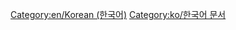 
{{en/Bilingual box| Ko
| 이 페이지는 OpenTTD 위키에서 '''한국어로 작성된 문서'''의 전체 목차를 보여줍니다.<br/>문서에 <code><nowiki>language_page=ko</nowiki></code> 매개변수와 함께 {{en/s|Other_languages}} 틀을 이용하면 자동적으로 이곳에 링크가 추가됩니다.''
| ''This page provides an index for a wide range of '''articles in Korean''' in OpenTTD Wiki.<br/>Articles with {{en/s|Other_languages}} template with'' '''<code><nowiki>language_page=ko</nowiki></code>''' ''parameter automatically link here.''}}


[[Category:en/Korean (한국어)]][[Category:ko/한국어 문서]]